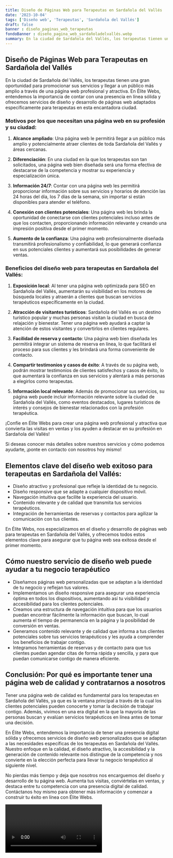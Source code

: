 ```yaml
---
title: Diseño de Páginas Web para Terapeutas en Sardañola del Vallés
date: '2023-10-04'
tags: ['Diseño web', 'Terapeutas', 'Sardañola del Vallés']
draft: false
banner : diseño_paginas_web_terapeutas
fondoBanner : diseño_pagina_web_sardañoladelvallés.webp
summary: En la ciudad de Sardañola del Vallés, los terapeutas tienen una gran oportunidad para promocionar sus servicios y llegar a un público más amplio a través de una página web profesional y atractiva. En Élite Webs, entendemos la importancia de contar con una presencia en línea sólida y ofrecemos servicios de diseño y desarrollo de páginas web adaptados específicamente para terapeutas en esta encantadora ciudad.
---
```


## Diseño de Páginas Web para Terapeutas en Sardañola del Vallés

En la ciudad de Sardañola del Vallés, los terapeutas tienen una gran oportunidad para promocionar sus servicios y llegar a un público más amplio a través de una página web profesional y atractiva. En Élite Webs, entendemos la importancia de contar con una presencia en línea sólida y ofrecemos servicios de diseño y desarrollo de páginas web adaptados específicamente para terapeutas en esta encantadora ciudad.

### Motivos por los que necesitan una página web en su profesión y su ciudad:

1. **Alcance ampliado**: Una página web le permitirá llegar a un público más amplio y potencialmente atraer clientes de toda Sardañola del Vallés y áreas cercanas.

2. **Diferenciación**: En una ciudad en la que los terapeutas son tan solicitados, una página web bien diseñada será una forma efectiva de destacarse de la competencia y mostrar su experiencia y especialización única.

3. **Información 24/7**: Contar con una página web les permitirá proporcionar información sobre sus servicios y horarios de atención las 24 horas del día, los 7 días de la semana, sin importar si están disponibles para atender el teléfono.

4. **Conexión con clientes potenciales**: Una página web les brinda la oportunidad de conectarse con clientes potenciales incluso antes de que los contacten, proporcionando información relevante y creando una impresión positiva desde el primer momento.

5. **Aumento de la confianza**: Una página web profesionalmente diseñada transmitirá profesionalismo y confiabilidad, lo que generará confianza en sus potenciales clientes y aumentará sus posibilidades de generar ventas.

### Beneficios del diseño web para terapeutas en Sardañola del Vallés:

1. **Exposición local**: Al tener una página web optimizada para SEO en Sardañola del Vallés, aumentarán su visibilidad en los motores de búsqueda locales y atraerán a clientes que buscan servicios terapéuticos específicamente en la ciudad.

2. **Atracción de visitantes turísticos**: Sardañola del Vallés es un destino turístico popular y muchas personas visitan la ciudad en busca de relajación y bienestar. Tener una página web ayudará a captar la atención de estos visitantes y convertirlos en clientes regulares.

3. **Facilidad de reserva y contacto**: Una página web bien diseñada les permitirá integrar un sistema de reserva en línea, lo que facilitará el proceso para sus clientes y les brindará una forma conveniente de contacto.

4. **Compartir testimonios y casos de éxito**: A través de su página web, podrán mostrar testimonios de clientes satisfechos y casos de éxito, lo que aumentará la confianza en sus servicios y alentará a más personas a elegirlos como terapeutas.

5. **Información local relevante**: Además de promocionar sus servicios, su página web puede incluir información relevante sobre la ciudad de Sardañola del Vallés, como eventos destacados, lugares turísticos de interés y consejos de bienestar relacionados con la profesión terapéutica.

¡Confíe en Élite Webs para crear una página web profesional y atractiva que convierta las visitas en ventas y los ayuden a destacar en su profesión en Sardañola del Vallés!

Si deseas conocer más detalles sobre nuestros servicios y cómo podemos ayudarte, ¡ponte en contacto con nosotros hoy mismo!

<GifSeo />

<Cta />

## Elementos clave del diseño web exitoso para terapeutas en Sardañola del Vallés:
- Diseño atractivo y profesional que refleje la identidad de tu negocio.
- Diseño responsive que se adapte a cualquier dispositivo móvil.
- Navegación intuitiva que facilite la experiencia del usuario.
- Contenido relevante y de calidad que transmita tus servicios terapéuticos.
- Integración de herramientas de reservas y contactos para agilizar la comunicación con tus clientes.

En Élite Webs, nos especializamos en el diseño y desarrollo de páginas web para terapeutas en Sardañola del Vallés, y ofrecemos todos estos elementos clave para asegurar que tu página web sea exitosa desde el primer momento.

## Cómo nuestro servicio de diseño web puede ayudar a tu negocio terapéutico
- Diseñamos páginas web personalizadas que se adaptan a la identidad de tu negocio y reflejan tus valores.
- Implementamos un diseño responsive para asegurar una experiencia óptima en todos los dispositivos, aumentando así tu visibilidad y accesibilidad para los clientes potenciales.
- Creamos una estructura de navegación intuitiva para que los usuarios puedan encontrar fácilmente la información que buscan, lo cual aumenta el tiempo de permanencia en la página y la posibilidad de conversión en ventas.
- Generamos contenido relevante y de calidad que informa a tus clientes potenciales sobre tus servicios terapéuticos y les ayuda a comprender los beneficios de trabajar contigo.
- Integramos herramientas de reservas y de contacto para que tus clientes puedan agendar citas de forma rápida y sencilla, y para que puedan comunicarse contigo de manera eficiente.

## Conclusión: Por qué es importante tener una página web de calidad y contratarnos a nosotros
Tener una página web de calidad es fundamental para los terapeutas en Sardañola del Vallés, ya que es la ventana principal a través de la cual los clientes potenciales pueden conocerte y tomar la decisión de trabajar contigo. Además, vivimos en una era digital en la que la mayoría de las personas buscan y evalúan servicios terapéuticos en línea antes de tomar una decisión.

En Élite Webs, entendemos la importancia de tener una presencia digital sólida y ofrecemos servicios de diseño web personalizados que se adaptan a las necesidades específicas de los terapeutas en Sardañola del Vallés. Nuestro enfoque en la calidad, el diseño atractivo, la accesibilidad y la generación de contenido relevante nos distingue de la competencia y nos convierte en la elección perfecta para llevar tu negocio terapéutico al siguiente nivel.

No pierdas más tiempo y deja que nosotros nos encarguemos del diseño y desarrollo de tu página web. Aumenta tus visitas, conviértelas en ventas, y destaca entre tu competencia con una presencia digital de calidad. Contáctanos hoy mismo para obtener más información y comenzar a construir tu éxito en línea con Élite Webs.

<Video />

<CtaBot job='Terapeutas' city='Sardañola del Vallés'/>

<Gmaps query='Sardañola del Vallés+españa+maps' />